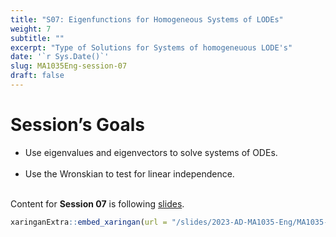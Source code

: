 ```yaml
---
title: "S07: Eigenfunctions for Homogeneous Systems of LODEs"
weight: 7
subtitle: ""
excerpt: "Type of Solutions for Systems of homogeneuous LODE's"
date: '`r Sys.Date()`'
slug: MA1035Eng-session-07
draft: false
---
```


# Session's Goals

* Use eigenvalues and eigenvectors to solve systems of ODEs. <br/><br/>
* Use the Wronskian to test for linear independence. <br/><br/>

Content for **Session 07** is following [slides](/slides/2023-AD-MA1035-Eng/MA1035-sesion-07).

```r
xaringanExtra::embed_xaringan(url = "/slides/2023-AD-MA1035-Eng/MA1035-sesion-07", ratio = "4:3")
```